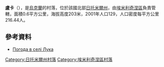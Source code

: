 {{coord|50|55|27|N|27|31|46|E|scale:30000|display=title}}

'''盧卡'''（{{lang-uk|Лука}}），是[[烏克蘭|烏克蘭]]的村落，位於該國北部[[日托米爾州|日托米爾州]]，由[[埃米利奇涅區|埃米利奇涅區]]負責管轄，面積0.6平方公里，海拔高度203米，2001年人口129，人口密度每平方公里216.44人。

==參考資料== 
* [http://weather.in.ua/ua/zhitomirskaja/13981 Погода в селі Лука] {{Wayback|url=http://weather.in.ua/ua/zhitomirskaja/13981 |date=20111219130516 }}

{{DEFAULTSORT:Лука}}
[[Category:日托米爾州村落|Category:日托米爾州村落]]
[[Category:埃米利奇涅區村落|Category:埃米利奇涅區村落]]


{{Zhytomyr-geo-stub}}